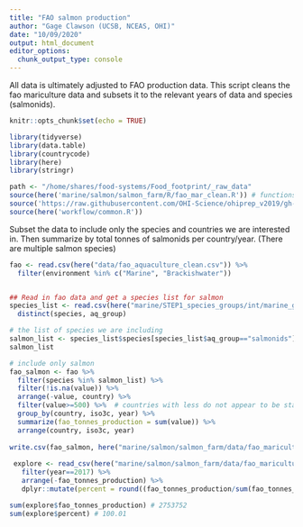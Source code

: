 ```yaml
---
title: "FAO salmon production"
author: "Gage Clawson (UCSB, NCEAS, OHI)"
date: "10/09/2020"
output: html_document
editor_options: 
  chunk_output_type: console
---
```


All data is ultimately adjusted to FAO production data.  This script cleans the fao mariculture data and subsets it to the relevant years of data and species (salmonids).

```r
knitr::opts_chunk$set(echo = TRUE)
```

```r

library(tidyverse)
library(data.table)
library(countrycode)
library(here)
library(stringr)

path <- "/home/shares/food-systems/Food_footprint/_raw_data"
source(here('marine/salmon/salmon_farm/R/fao_mar_clean.R')) # functions specific to mariculture dealing with compound countries
source('https://raw.githubusercontent.com/OHI-Science/ohiprep_v2019/gh-pages/workflow/R/fao_fxn.R') # function for cleaning FAO files
source(here('workflow/common.R'))

```


Subset the data to include only the species and countries we are interested in.  Then summarize by total tonnes of salmonids per country/year. (There are multiple salmon species)

```r

fao <- read.csv(here("data/fao_aquaculture_clean.csv")) %>%
  filter(environment %in% c("Marine", "Brackishwater"))


## Read in fao data and get a species list for salmon 
species_list <- read.csv(here("marine/STEP1_species_groups/int/marine_groups.csv"))  %>%
  distinct(species, aq_group)

# the list of species we are including
salmon_list <- species_list$species[species_list$aq_group=="salmonids"]
salmon_list

# include only salmon
fao_salmon <- fao %>%
  filter(species %in% salmon_list) %>%  
  filter(!is.na(value)) %>%
  arrange(-value, country) %>%
  filter(value>=500) %>%  # countries with less do not appear to be stable producers at this point
  group_by(country, iso3c, year) %>%
  summarize(fao_tonnes_production = sum(value)) %>%
  arrange(country, iso3c, year)
 
write.csv(fao_salmon, here("marine/salmon/salmon_farm/data/fao_mariculture_salmon.csv"), row.names=FALSE)
        
 explore <- read_csv(here("marine/salmon/salmon_farm/data/fao_mariculture_salmon.csv")) %>%
   filter(year==2017) %>%
   arrange(-fao_tonnes_production) %>%
   dplyr::mutate(percent = round((fao_tonnes_production/sum(fao_tonnes_production))*100,2))

sum(explore$fao_tonnes_production) # 2753752
sum(explore$percent) # 100.01
```

